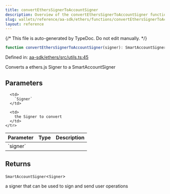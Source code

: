 ```yaml
---
title: convertEthersSignerToAccountSigner
description: Overview of the convertEthersSignerToAccountSigner function
slug: wallets/reference/aa-sdk/ethers/functions/convertEthersSignerToAccountSigner
layout: reference
---
```


{/* This file is auto-generated by TypeDoc. Do not edit manually. */}

```ts
function convertEthersSignerToAccountSigner(signer): SmartAccountSigner<Signer>;
```

Defined in: [aa-sdk/ethers/src/utils.ts:45](https://github.com/alchemyplatform/aa-sdk/blob/153785ddc87beb160382c2bae7dbafa4a66ade9a/aa-sdk/ethers/src/utils.ts#L45)

Converts a ethers.js Signer to a SmartAccountSigner

## Parameters

<table>
  <thead>
    <tr>
      <th align="left">Parameter</th>
      <th align="left">Type</th>
      <th align="left">Description</th>
    </tr>
  </thead>

  <tbody>
    <tr>
      <td>
        `signer`
      </td>

      <td>
        `Signer`
      </td>

      <td>
        the Signer to convert
      </td>
    </tr>

  </tbody>
</table>

## Returns

`SmartAccountSigner`\<`Signer`>

a signer that can be used to sign and send user operations
